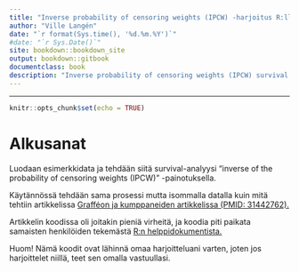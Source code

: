 ```yaml
---
title: "Inverse probability of censoring weights (IPCW) -harjoitus R:llä"
author: "Ville Langén"
date: "`r format(Sys.time(), '%d.%m.%Y')`"
#date: "`r Sys.Date()`"
site: bookdown::bookdown_site
output: bookdown::gitbook
documentclass: book
description: "Inverse probability of censoring weights (IPCW) survival analysis with R (in Finnish)"
---
```





---

```r
knitr::opts_chunk$set(echo = TRUE)
```

# Alkusanat

Luodaan esimerkkidata ja tehdään siitä survival-analyysi "inverse of the probability of censoring weights (IPCW)" -painotuksella.

Käytännössä tehdään sama prosessi mutta isommalla datalla kuin mitä tehtiin artikkelissa [Grafféon ja kumppaneiden artikkelissa (PMID: 31442762).](https://www.sciencedirect.com/science/article/pii/S0010482519302082#bib14)

Artikkelin koodissa oli joitakin pieniä virheitä, ja koodia piti paikata samaisten henkilöiden tekemästä [R:n helppidokumentista.](https://cran.r-project.org/web/packages/ipcwswitch/ipcwswitch.pdf)

Huom! Nämä koodit ovat lähinnä omaa harjoitteluani varten, joten jos harjoittelet niillä, teet sen omalla vastuullasi. 



\

\

